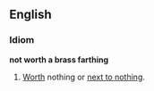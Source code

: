 ==English==
===Idiom===
'''not worth a brass farthing'''

#[[Worth]] nothing or [[next to nothing]].